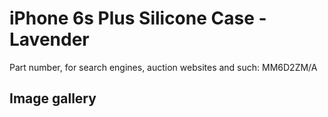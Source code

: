 
# iPhone 6s Plus Silicone Case - Lavender

Part number, for search engines, auction websites and such: MM6D2ZM/A

## Image gallery

<div style={{ width: "768px" }}>
  <GalleryComponent
    images={[
      {
        original: "/everysource/MM6D2.webp",
        thumbnail: "/everypreview/MM6D2.webp",
      },
      {
        original: "/everysource/MM6D2_AV1_GOLD.webp",
        thumbnail: "/everypreview/MM6D2_AV1_GOLD.webp",
      },
      {
        original: "/everysource/MM6D2_AV1_SILVER.webp",
        thumbnail: "/everypreview/MM6D2_AV1_SILVER.webp",
      },
      {
        original: "/everysource/MM6D2_AV1_SPACE_GRAY.webp",
        thumbnail: "/everypreview/MM6D2_AV1_SPACE_GRAY.webp",
      }
    ]}
  />
</div>